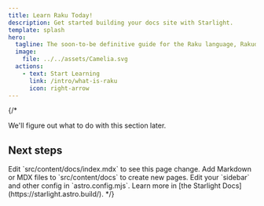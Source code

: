 ```yaml
---
title: Learn Raku Today!
description: Get started building your docs site with Starlight.
template: splash
hero:
  tagline: The soon-to-be definitive guide for the Raku language, Rakudo compiler, and MoarVM.
  image:
    file: ../../assets/Camelia.svg
  actions:
    - text: Start Learning
      link: /intro/what-is-raku
      icon: right-arrow
---
```

{/* 

We'll figure out what to do with this section later.


## Next steps

<CardGrid stagger>
	<Card title="Update content" icon="pencil">
		Edit `src/content/docs/index.mdx` to see this page change.
	</Card>
	<Card title="Add new content" icon="add-document">
		Add Markdown or MDX files to `src/content/docs` to create new pages.
	</Card>
	<Card title="Configure your site" icon="setting">
		Edit your `sidebar` and other config in `astro.config.mjs`.
	</Card>
	<Card title="Read the docs" icon="open-book">
		Learn more in [the Starlight Docs](https://starlight.astro.build/).
	</Card>
</CardGrid> */}
